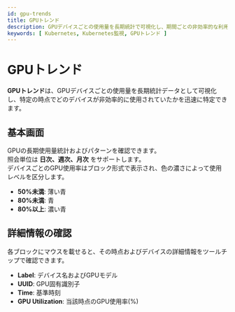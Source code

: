 ```yaml
---
id: gpu-trends
title: GPUトレンド
description: GPUデバイスごとの使用量を長期統計で可視化し、期間ごとの非効率的な利用デバイスを迅速に特定できます。
keywords: [ Kubernetes, Kubernetes監視, GPUトレンド ]
---
```


# GPUトレンド

**GPUトレンド**は、GPUデバイスごとの使用量を長期統計データとして可視化し、特定の時点でどのデバイスが非効率的に使用されていたかを迅速に特定できます。

## 基本画面

GPUの長期使用量統計およびパターンを確認できます。  
照会単位は **日次、週次、月次** をサポートします。  
デバイスごとのGPU使用率はブロック形式で表示され、色の濃さによって使用レベルを区分します。

* **50%未満**: 薄い青  
* **80%未満**: 青  
* **80%以上**: 濃い青  

<ImgLang img='gpu-trends.png' desc='GPU Trends' />

## 詳細情報の確認

各ブロックにマウスを載せると、その時点およびデバイスの詳細情報をツールチップで確認できます。

* **Label**: デバイス名およびGPUモデル  
* **UUID**: GPU固有識別子  
* **Time**: 基準時刻  
* **GPU Utilization**: 当該時点のGPU使用率(%)